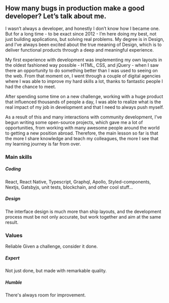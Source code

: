 <article>

# How many bugs in production make a good developer? Let’s talk about me.

I wasn’t always a developer, and honestly I don’t know how I became one. But for a long time - to be exact since 2012 - I’m here doing my best, not just building applications, but solving real problems. My degree is in Design, and I’ve always been excited about the true meaning of Design, which is to deliver functional products through a deep and meaningful experience.

My first experience with development was implementing my own layouts in the oldest fashioned way possible - HTML, CSS, and jQuery - when I saw there an opportunity to do something better than I was used to seeing on the web. From that moment on, I went through a couple of digital agencies where I was able to improve my hard skills a lot, thanks to fantastic people I had the chance to meet.

After spending some time on a new challenge, working with a huge product that influenced thousands of people a day, I was able to realize what is the real impact of my job in development and that I need to always push myself.

As a result of this and many interactions with community development, I’ve begun writing some open-source projects, which gave me a lot of opportunities, from working with many awesome people around the world to getting a new position abroad. Therefore, the main lesson so far is that the more I share knowledge and teach my colleagues, the more I see that my learning journey is far from over.

</article>

<aside>

### Main skills

##### Coding

React, React Native, Typescript, Graphql, Apollo, Styled-components, Nextjs, Gatsbyjs, unit tests, blockchain, and other cool stuff...

##### Design

The interface design is much more than ship layouts, and the development process must be not only accurate, but work together and aim at the same result.

<span>

### Values

Reliable
Given a challenge, consider it done.

##### Expert

Not just done, but made with remarkable quality.

##### Humble

There's always room for improvement.

</span>

</aside>
